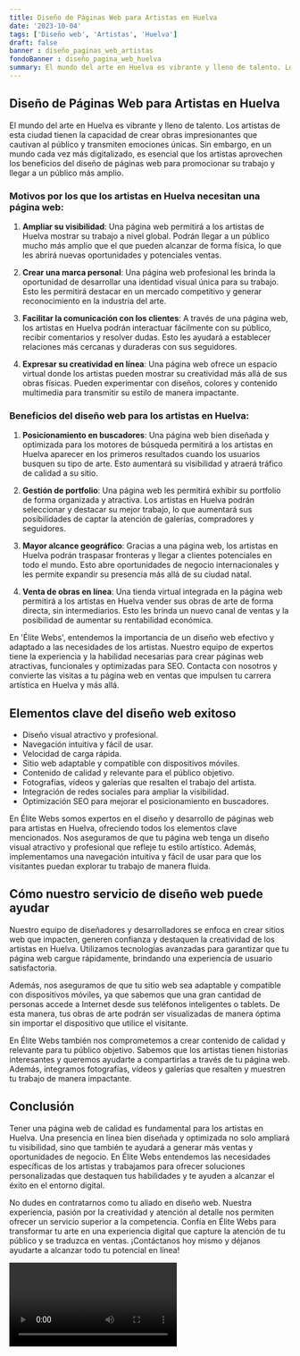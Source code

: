 ```yaml
---
title: Diseño de Páginas Web para Artistas en Huelva
date: '2023-10-04'
tags: ['Diseño web', 'Artistas', 'Huelva']
draft: false
banner : diseño_paginas_web_artistas
fondoBanner : diseño_pagina_web_huelva
summary: El mundo del arte en Huelva es vibrante y lleno de talento. Los artistas de esta ciudad tienen la capacidad de crear obras impresionantes que cautivan al público y transmiten emociones únicas. Sin embargo, en un mundo cada vez más digitalizado, es esencial que los artistas aprovechen los beneficios del diseño de páginas web para promocionar su trabajo y llegar a un público más amplio.
---
```


## Diseño de Páginas Web para Artistas en Huelva

El mundo del arte en Huelva es vibrante y lleno de talento. Los artistas de esta ciudad tienen la capacidad de crear obras impresionantes que cautivan al público y transmiten emociones únicas. Sin embargo, en un mundo cada vez más digitalizado, es esencial que los artistas aprovechen los beneficios del diseño de páginas web para promocionar su trabajo y llegar a un público más amplio.

### Motivos por los que los artistas en Huelva necesitan una página web:

1. **Ampliar su visibilidad**: Una página web permitirá a los artistas de Huelva mostrar su trabajo a nivel global. Podrán llegar a un público mucho más amplio que el que pueden alcanzar de forma física, lo que les abrirá nuevas oportunidades y potenciales ventas.

2. **Crear una marca personal**: Una página web profesional les brinda la oportunidad de desarrollar una identidad visual única para su trabajo. Esto les permitirá destacar en un mercado competitivo y generar reconocimiento en la industria del arte.

3. **Facilitar la comunicación con los clientes**: A través de una página web, los artistas en Huelva podrán interactuar fácilmente con su público, recibir comentarios y resolver dudas. Esto les ayudará a establecer relaciones más cercanas y duraderas con sus seguidores.

4. **Expresar su creatividad en línea**: Una página web ofrece un espacio virtual donde los artistas pueden mostrar su creatividad más allá de sus obras físicas. Pueden experimentar con diseños, colores y contenido multimedia para transmitir su estilo de manera impactante.

### Beneficios del diseño web para los artistas en Huelva:

1. **Posicionamiento en buscadores**: Una página web bien diseñada y optimizada para los motores de búsqueda permitirá a los artistas en Huelva aparecer en los primeros resultados cuando los usuarios busquen su tipo de arte. Esto aumentará su visibilidad y atraerá tráfico de calidad a su sitio.

2. **Gestión de portfolio**: Una página web les permitirá exhibir su portfolio de forma organizada y atractiva. Los artistas en Huelva podrán seleccionar y destacar su mejor trabajo, lo que aumentará sus posibilidades de captar la atención de galerías, compradores y seguidores.

3. **Mayor alcance geográfico**: Gracias a una página web, los artistas en Huelva podrán traspasar fronteras y llegar a clientes potenciales en todo el mundo. Esto abre oportunidades de negocio internacionales y les permite expandir su presencia más allá de su ciudad natal.

4. **Venta de obras en línea**: Una tienda virtual integrada en la página web permitirá a los artistas en Huelva vender sus obras de arte de forma directa, sin intermediarios. Esto les brinda un nuevo canal de ventas y la posibilidad de aumentar su rentabilidad económica.

En 'Élite Webs', entendemos la importancia de un diseño web efectivo y adaptado a las necesidades de los artistas. Nuestro equipo de expertos tiene la experiencia y la habilidad necesarias para crear páginas web atractivas, funcionales y optimizadas para SEO. Contacta con nosotros y convierte las visitas a tu página web en ventas que impulsen tu carrera artística en Huelva y más allá.

<GifSeo />

<Cta />

## Elementos clave del diseño web exitoso
- Diseño visual atractivo y profesional.
- Navegación intuitiva y fácil de usar.
- Velocidad de carga rápida.
- Sitio web adaptable y compatible con dispositivos móviles.
- Contenido de calidad y relevante para el público objetivo.
- Fotografías, vídeos y galerías que resalten el trabajo del artista.
- Integración de redes sociales para ampliar la visibilidad.
- Optimización SEO para mejorar el posicionamiento en buscadores.

En Élite Webs somos expertos en el diseño y desarrollo de páginas web para artistas en Huelva, ofreciendo todos los elementos clave mencionados. Nos aseguramos de que tu página web tenga un diseño visual atractivo y profesional que refleje tu estilo artístico. Además, implementamos una navegación intuitiva y fácil de usar para que los visitantes puedan explorar tu trabajo de manera fluida.

## Cómo nuestro servicio de diseño web puede ayudar
Nuestro equipo de diseñadores y desarrolladores se enfoca en crear sitios web que impacten, generen confianza y destaquen la creatividad de los artistas en Huelva. Utilizamos tecnologías avanzadas para garantizar que tu página web cargue rápidamente, brindando una experiencia de usuario satisfactoria.

Además, nos aseguramos de que tu sitio web sea adaptable y compatible con dispositivos móviles, ya que sabemos que una gran cantidad de personas accede a Internet desde sus teléfonos inteligentes o tablets. De esta manera, tus obras de arte podrán ser visualizadas de manera óptima sin importar el dispositivo que utilice el visitante.

En Élite Webs también nos comprometemos a crear contenido de calidad y relevante para tu público objetivo. Sabemos que los artistas tienen historias interesantes y queremos ayudarte a compartirlas a través de tu página web. Además, integramos fotografías, vídeos y galerías que resalten y muestren tu trabajo de manera impactante.

## Conclusión
Tener una página web de calidad es fundamental para los artistas en Huelva. Una presencia en línea bien diseñada y optimizada no solo ampliará tu visibilidad, sino que también te ayudará a generar más ventas y oportunidades de negocio. En Élite Webs entendemos las necesidades específicas de los artistas y trabajamos para ofrecer soluciones personalizadas que destaquen tus habilidades y te ayuden a alcanzar el éxito en el entorno digital.

No dudes en contratarnos como tu aliado en diseño web. Nuestra experiencia, pasión por la creatividad y atención al detalle nos permiten ofrecer un servicio superior a la competencia. Confía en Élite Webs para transformar tu arte en una experiencia digital que capture la atención de tu público y se traduzca en ventas. ¡Contáctanos hoy mismo y déjanos ayudarte a alcanzar todo tu potencial en línea!


<Video />

<CtaBot job='Artistas' city='Huelva'/>

<Gmaps query='Huelva+españa+maps' />